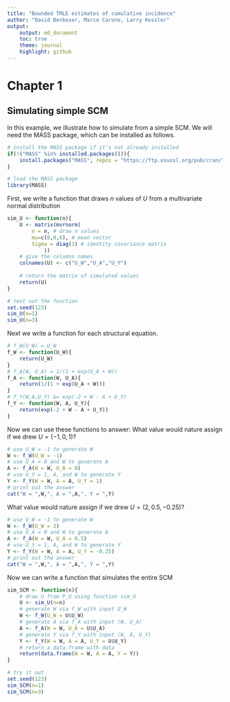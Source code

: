 ```yaml
---
title: "Bounded TMLE estimates of cumulative incidence"
author: "David Benkeser, Marco Carone, Larry Kessler"
output: 
    output: md_document
    toc: true
    theme: journal
    highlight: github
---
```


# Chapter 1

## Simulating simple SCM
In this example, we illustrate how to simulate from a simple SCM. We will need the MASS package, which can be installed as follows. 

```r
# install the MASS package if it's not already installed
if(!("MASS" %in% installed.packages())){
    install.packages("MASS", repos = "https://ftp.osuosl.org/pub/cran/")
}

# load the MASS package
library(MASS)
```

First, we write a function that draws $n$ values of $U$ from a multivariate normal distribution 

```r
sim_U <- function(n){
    U <- matrix(mvrnorm(
        n = n, # draw n values 
        mu=c(0,0,0), # mean vector
        Sigma = diag(3) # identity covariance matrix
            ))
    # give the columns names
    colnames(U) <- c("U_W","U_A","U_Y")
    
    # return the matrix of simulated values
    return(U)
}

# test out the function
set.seed(123)
sim_U(n=1)
sim_U(n=3)
```

Next we write a function for each structural equation.
```r
# f_W(U_W) = U_W
f_W <- function(U_W){
    return(U_W)
}
# f_A(W, U_A) = 1/(1 + exp(U_A + W))
f_A <- function(W, U_A){
    return(1/(1 + exp(U_A + W)))
}
# f_Y(W,A,U_Y) &= exp(-2 + W - A + U_Y) 
f_Y <- function(W, A, U_Y){
    return(exp(-2 + W - A + U_Y))
}
```

Now we can use these functions to answer: What value would nature assign if we drew $U = (-1,0,1)$?
```r
# use U_W = -1 to generate W
W <- f_W(U_W = -1)
# use U_A = 0 and W to generate A
A <- f_A(W = W, U_A = 0)
# use U_Y = 1, A, and W to generate Y
Y <- f_Y(W = W, A = A, U_Y = 1)
# print out the answer
cat("W = ",W,", A = ",A,", Y = ",Y)
```
What value would nature assign if we drew $U = (2, 0.5, -0.25)$?
```r
# use U_W = -1 to generate W
W <- f_W(U_W = 2)
# use U_A = 0 and W to generate A
A <- f_A(W = W, U_A = 0.5)
# use U_Y = 1, A, and W to generate Y
Y <- f_Y(W = W, A = A, U_Y = -0.25)
# print out the answer
cat("W = ",W,", A = ",A,", Y = ",Y)
```

Now we can write a function that simulates the entire SCM
```r
sim_SCM <- function(n){
    # draw U from P_U using function sim_U
    U <- sim_U(n=n)
    # generate W via f_W with input U_W
    W <- f_W(U_W = U$U_W)
    # generate A via f_A with input (W, U_A)
    A <- f_A(W = W, U_A = U$U_A)
    # generate Y via f_Y with input (W, A, U_Y)
    Y <- f_Y(W = W, A = A, U_Y = U$U_Y)
    # return a data.frame with data
    return(data.frame(W = W, A = A, Y = Y))
}

# try it out
set.seed(123)
sim_SCM(n=1)
sim_SCM(n=3)
```
